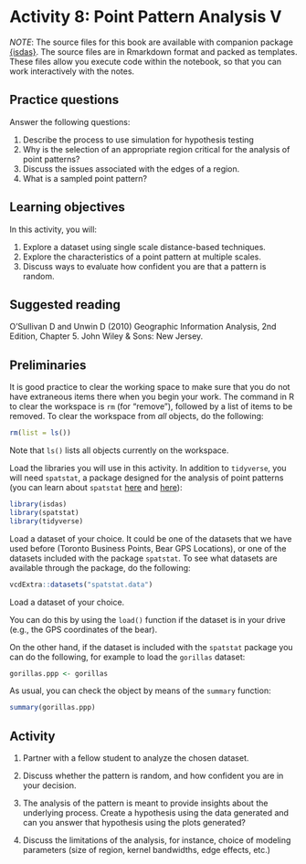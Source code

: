 # Activity 8: Point Pattern Analysis V

*NOTE*: The source files for this book are available with companion package [{isdas}](https://paezha.github.io/isdas/). The source files are in Rmarkdown format and packed as templates. These files allow you execute code within the notebook, so that you can work interactively with the notes. 

## Practice questions

Answer the following questions:

1. Describe the process to use simulation for hypothesis testing
2. Why is the selection of an appropriate region critical for the analysis of point patterns?
3. Discuss the issues associated with the edges of a region.
4. What is a sampled point pattern?

## Learning objectives

In this activity, you will:

1. Explore a dataset using single scale distance-based techniques.
2. Explore the characteristics of a point pattern at multiple scales.
3. Discuss ways to evaluate how confident you are that a pattern is random.

## Suggested reading

O'Sullivan D and Unwin D (2010) Geographic Information Analysis, 2nd Edition, Chapter 5. John Wiley & Sons: New Jersey.

## Preliminaries

It is good practice to clear the working space to make sure that you do not have extraneous items there when you begin your work. The command in R to clear the workspace is `rm` (for "remove"), followed by a list of items to be removed. To clear the workspace from _all_ objects, do the following:
```r
rm(list = ls())
```

Note that `ls()` lists all objects currently on the workspace.

Load the libraries you will use in this activity. In addition to `tidyverse`, you will need `spatstat`, a package designed for the analysis of point patterns (you can learn about `spatstat` [here](https://cran.r-project.org/web/packages/spatstat/vignettes/getstart.pdf) and [here](http://spatstat.org/resources/spatstatJSSpaper.pdf)):
```r
library(isdas)
library(spatstat)
library(tidyverse)
```

Load a dataset of your choice. It could be one of the datasets that we have used before (Toronto Business Points, Bear GPS Locations), or one of the datasets included with the package `spatstat`. To see what datasets are available through the package, do the following:
```r
vcdExtra::datasets("spatstat.data")
```

Load a dataset of your choice.

You can do this by using the `load()` function if the dataset is in your drive (e.g., the GPS coordinates of the bear).

On the other hand, if the dataset is included with the `spatstat` package you can do the following, for example to load the `gorillas` dataset:
```r
gorillas.ppp <- gorillas
```

As usual, you can check the object by means of the `summary` function:
```r
summary(gorillas.ppp)
```

## Activity

1. Partner with a fellow student to analyze the chosen dataset.

2. Discuss whether the pattern is random, and how confident you are in your decision.

3. The analysis of the pattern is meant to provide insights about the underlying process. Create a hypothesis using the data generated and can you answer that hypothesis using the plots generated?

4. Discuss the limitations of the analysis, for instance, choice of modeling parameters (size of region, kernel bandwidths, edge effects, etc.)
